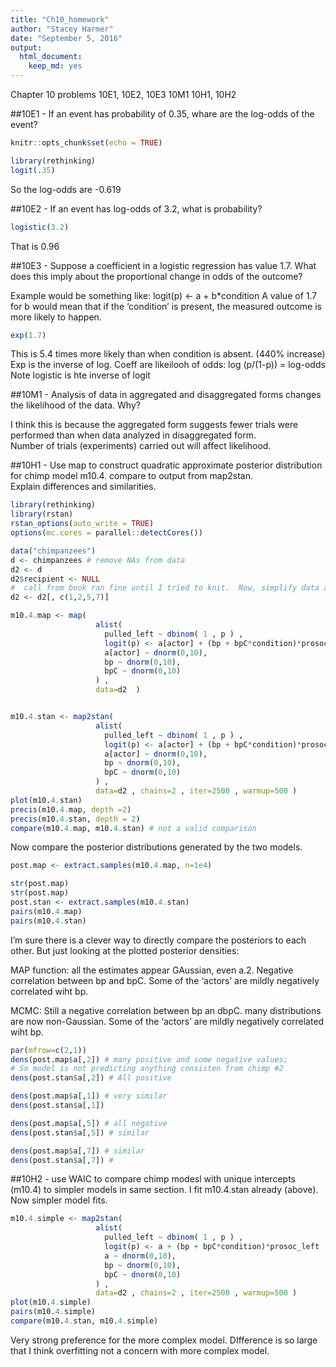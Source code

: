 ```yaml
---
title: "Ch10_homework"
author: "Stacey Harmer"
date: "September 5, 2016"
output: 
  html_document: 
    keep_md: yes
---
```

Chapter 10 problems
10E1, 10E2, 10E3
10M1
10H1, 10H2

##10E1 - If an event has probability of 0.35, whare are the log-odds of the event?
```r
knitr::opts_chunk$set(echo = TRUE)
``` 

```r
library(rethinking)
logit(.35)
```
So the log-odds are -0.619

##10E2 - If an event has log-odds of 3.2, what is probability?
```r
logistic(3.2)
```
That is 0.96

##10E3 - Suppose a coefficient in a logistic regression has value 1.7.  What does this imply about the proportional change in odds of the outcome?

Example would be something like: logit(p) <- a + b*condition
A value of 1.7 for b would mean that if the 'condition' is present, the measured outcome is more likely to happen.
```r
exp(1.7)
```
This is 5.4 times more likely than when condition is absent. (440% increase)
Exp is the inverse of log.  Coeff are likeilooh of odds:  log (p/(1-p))  = log-odds
Note logistic is hte inverse of logit

##10M1 - Analysis of data in aggregated and disaggregated forms changes the likelihood of the data.  Why?

I think this is because the aggregated form suggests fewer trials were performed than when data analyzed in disaggregated form.  
Number of trials (experiments) carried out will affect likelihood.


##10H1 - Use map to construct quadratic approximate posterior distribution for chimp model m10.4.  compare to output from map2stan.  
Explain differences and similarities.
```r
library(rethinking)
library(rstan)
rstan_options(auto_write = TRUE)
options(mc.cores = parallel::detectCores())

data("chimpanzees")
d <- chimpanzees # remove NAs from data
d2 <- d
d2$recipient <- NULL
#  call from book ran fine until I tried to knit.  Now, simplify data and try again.
d2 <- d2[, c(1,2,5,7)]

m10.4.map <- map( 
                   alist(
                     pulled_left ~ dbinom( 1 , p ) ,
                     logit(p) <- a[actor] + (bp + bpC*condition)*prosoc_left ,
                     a[actor] ~ dnorm(0,10),
                     bp ~ dnorm(0,10),
                     bpC ~ dnorm(0,10)
                   ) ,
                   data=d2  )


m10.4.stan <- map2stan( 
                   alist(
                     pulled_left ~ dbinom( 1 , p ) ,
                     logit(p) <- a[actor] + (bp + bpC*condition)*prosoc_left ,
                     a[actor] ~ dnorm(0,10),
                     bp ~ dnorm(0,10),
                     bpC ~ dnorm(0,10)
                   ) ,
                   data=d2 , chains=2 , iter=2500 , warmup=500 )
plot(m10.4.stan)
precis(m10.4.map, depth =2)
precis(m10.4.stan, depth = 2)
compare(m10.4.map, m10.4.stan) # not a valid comparison

```
Now compare the posterior distributions generated by the two models.
```r
post.map <- extract.samples(m10.4.map, n=1e4)

str(post.map)
str(post.map)
post.stan <- extract.samples(m10.4.stan)
pairs(m10.4.map) 
pairs(m10.4.stan)
```
I'm sure there is a clever way to directly compare the posteriors to each other.  But just looking at the plotted posterior densities:

MAP function: all the estimates appear GAussian, even a.2.  Negative correlation between bp and bpC. Some of the 'actors'
are  mildly negatively correlated wiht bp. 

MCMC:  Still a negative correlation between bp an dbpC.  many distributions are now non-Gaussian.  Some of the 'actors'
are  mildly negatively correlated wiht bp.
```r
par(mfrow=c(2,1))
dens(post.map$a[,2]) # many positive and some negative values; 
# So model is not predicting anything consisten from chimp #2
dens(post.stan$a[,2]) # All positive

dens(post.map$a[,1]) # very similar
dens(post.stan$a[,1])

dens(post.map$a[,5]) # all negative
dens(post.stan$a[,5]) # similar

dens(post.map$a[,7]) # similar
dens(post.stan$a[,7]) #
```


##10H2 - use WAIC to compare chimp modesl with unique intercepts (m10.4) to simpler models in same section.
I fit m10.4.stan already (above).  Now simpler model fits.  
```r
m10.4.simple <- map2stan( 
                   alist(
                     pulled_left ~ dbinom( 1 , p ) ,
                     logit(p) <- a + (bp + bpC*condition)*prosoc_left ,
                     a ~ dnorm(0,10),
                     bp ~ dnorm(0,10),
                     bpC ~ dnorm(0,10)
                   ) ,
                   data=d2 , chains=2 , iter=2500 , warmup=500 )
plot(m10.4.simple)
pairs(m10.4.simple)
compare(m10.4.stan, m10.4.simple) 

```
Very strong preference for the more complex model.
DIfference is so large that I think overfitting not a concern with more complex model.
